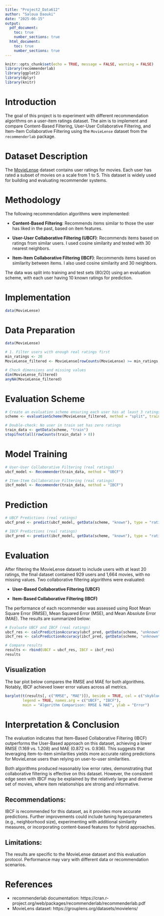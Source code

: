 ```yaml
---
title: "Project2_Data612"
author: "Saloua Daouki"
date: "2025-06-15"
output: 
  pdf_document:
    toc: true
    number_sections: true
  html_document:
    toc: true
    number_sections: true
---
```


```r
knitr::opts_chunk$set(echo = TRUE, message = FALSE, warning = FALSE)
library(recommenderlab)
library(ggplot2)
library(dplyr)
library(knitr)
```

# Introduction

The goal of this project is to experiment with different recommendation algorithms on a user-item ratings dataset. The aim is to implement and compare Content-Based Filtering, User-User Collaborative Filtering, and Item-Item Collaborative Filtering using the `MovieLense` dataset from the `recommenderlab` package.

# Dataset Description

The [MovieLense](https://grouplens.org/datasets/movielens/) dataset contains user ratings for movies. Each user has rated a subset of movies on a scale from 1 to 5. This dataset is widely used for building and evaluating recommender systems.

# Methodology

The following recommendation algorithms were implemented:

- **Content-Based Filtering**: Recommends items similar to those the user has liked in the past, based on item features.

- **User-User Collaborative Filtering (UBCF)**: Recommends items based on ratings from similar users. I used cosine similarity and tested with 30 nearest neighbors.

- **Item-Item Collaborative Filtering (IBCF)**: Recommends items based on similarity between items. I also used cosine similarity and 30 neighbors.

The data was split into training and test sets (80/20) using an evaluation scheme, with each user having 10 known ratings for prediction.


# Implementation

```r
data(MovieLense)
```

# Data Preparation

```r
data(MovieLense)

# 1. Filter users with enough real ratings first
min_ratings <- 20
MovieLense_filtered <- MovieLense[rowCounts(MovieLense) >= min_ratings, ]

# Check dimensions and missing values
dim(MovieLense_filtered)
anyNA(MovieLense_filtered)
```

# Evaluation Scheme

```r
# Create an evaluation scheme ensuring each user has at least 3 ratings in test
scheme <- evaluationScheme(MovieLense_filtered, method = "split", train = 0.8, given = 3, goodRating = 4)

# Double-check: No user in train set has zero ratings
train_data <- getData(scheme, "train")
stopifnot(all(rowCounts(train_data) > 0))
```

# Model Training

```r
# User-User Collaborative Filtering (real ratings)
ubcf_model <- Recommender(train_data, method = "UBCF")

# Item-Item Collaborative Filtering (real ratings)
ibcf_model <- Recommender(train_data, method = "IBCF")
```

# Prediction

```r
# UBCF Predictions (real ratings)
ubcf_pred <- predict(ubcf_model, getData(scheme, "known"), type = "ratings")

# IBCF Predictions (real ratings)
ibcf_pred <- predict(ibcf_model, getData(scheme, "known"), type = "ratings")
```

# Evaluation

After filtering the MovieLense dataset to include users with at least 20 ratings, the final dataset contained 929 users and 1,664 movies, with no missing values. Two collaborative filtering algorithms were evaluated:

- **User-Based Collaborative Filtering (UBCF)**

- **Item-Based Collaborative Filtering (IBCF)**

The performance of each recommender was assessed using Root Mean Square Error (RMSE), Mean Squared Error (MSE), and Mean Absolute Error (MAE). The results are summarized below:

```r
# Evaluate UBCF and IBCF (real ratings)
ubcf_res <- calcPredictionAccuracy(ubcf_pred, getData(scheme, "unknown"))
ibcf_res <- calcPredictionAccuracy(ibcf_pred, getData(scheme, "unknown"))

# Compare results
results <- rbind(UBCF = ubcf_res, IBCF = ibcf_res)
results
```


## Visualization

The bar plot below compares the RMSE and MAE for both algorithms. Notably, IBCF achieved lower error values across all metrics.

```r
barplot(t(results[, c("RMSE", "MAE")]), beside = TRUE, col = c("skyblue", "salmon"),
        legend = TRUE, names.arg = c("UBCF", "IBCF"),
        main = "Algorithm Comparison: RMSE & MAE", ylab = "Error")
```

# Interpretation & Conclusion

The evaluation indicates that Item-Based Collaborative Filtering (IBCF) outperforms the User-Based approach on this dataset, achieving a lower RMSE (1.169 vs. 1.208) and MAE (0.872 vs. 0.936). This suggests that leveraging item-to-item similarities yields more accurate rating predictions for MovieLense users than relying on user-to-user similarities.

Both algorithms produced reasonably low error rates, demonstrating that collaborative filtering is effective on this dataset. However, the consistent edge seen with IBCF may be explained by the relatively large and diverse set of movies, where item relationships are strong and informative.

## Recommendations:

IBCF is recommended for this dataset, as it provides more accurate predictions.
Further improvements could include tuning hyperparameters (e.g., neighborhood size), experimenting with additional similarity measures, or incorporating content-based features for hybrid approaches.

## Limitations:

The results are specific to the MovieLense dataset and this evaluation protocol. Performance may vary with different data or recommendation scenarios.

# References

- recommenderlab documentation: https://cran.r-project.org/web/packages/recommenderlab/recommenderlab.pdf
- MovieLens dataset: https://grouplens.org/datasets/movielens/



